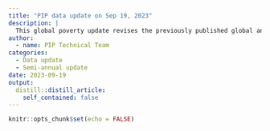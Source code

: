```yaml
---
title: "PIP data update on Sep 19, 2023"
description: |
  This global poverty update revises the previously published global and regional estimates from 1981 to 2021. A total of 63 new surveys were added to the PIP database, bringing the total number of surveys to more than 2,200. These new surveys are largely historical data for advanced economies. In addition, two surveys were added for 2019 and 13 more surveys were added for more recent years. The new survey data covers the period of the COVID-19 pandemic, making it possible to report regional poverty estimates for 2020 for all regions except Sub-Saharan Africa, and the Middle East and North Africa. Further details on the changes are available in [this document](https://documents1.worldbank.org/en/publication/documents-reports/documentdetail/099624209142386941).
author:
  - name: PIP Technical Team
categories:
  - Data update
  - Semi-annual update
date: 2023-09-19
output:
  distill::distill_article:
    self_contained: false
---
```



```r
knitr::opts_chunk$set(echo = FALSE)
```




